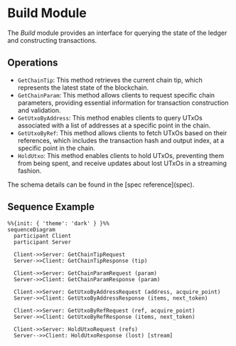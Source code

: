 
# Build Module

The _Build_ module provides an interface for querying the state of the ledger and constructing transactions.

## Operations

- `GetChainTip`: This method retrieves the current chain tip, which represents the latest state of the blockchain.
- `GetChainParam`: This method allows clients to request specific chain parameters, providing essential information for transaction construction and validation.
- `GetUtxoByAddress`: This method enables clients to query UTxOs associated with a list of addresses at a specific point in the chain.
- `GetUtxoByRef`: This method allows clients to fetch UTxOs based on their references, which includes the transaction hash and output index, at a specific point in the chain.
- `HoldUtxo`: This method enables clients to hold UTxOs, preventing them from being spent, and receive updates about lost UTxOs in a streaming fashion.

<Callout type="info">
  The schema details can be found in the [spec reference](spec).
</Callout>

## Sequence Example

```mermaid
%%{init: { 'theme': 'dark' } }%%
sequenceDiagram
  participant Client
  participant Server

  Client->>Server: GetChainTipRequest
  Server->>Client: GetChainTipResponse (tip)

  Client->>Server: GetChainParamRequest (param)
  Server->>Client: GetChainParamResponse (param)

  Client->>Server: GetUtxoByAddressRequest (address, acquire_point)
  Server->>Client: GetUtxoByAddressResponse (items, next_token)

  Client->>Server: GetUtxoByRefRequest (ref, acquire_point)
  Server->>Client: GetUtxoByRefResponse (items, next_token)

  Client->>Server: HoldUtxoRequest (refs)
  Server-->>Client: HoldUtxoResponse (lost) [stream]
```
